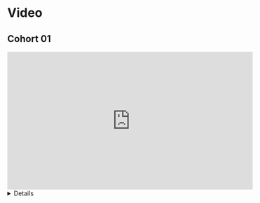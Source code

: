 # Video {-}

## Cohort 01

<iframe width="560" height="315" src="https://www.youtube.com/embed/LxtCdtCbhmE" title="Python for Data Analysis: Data Analysis Examples (py4da01 13)" frameborder="0" allow="accelerometer; autoplay; clipboard-write; encrypted-media; gyroscope; picture-in-picture" allowfullscreen></iframe>

<summary><details>
```
00:28:14	Ron:	https://pandas.pydata.org/pandas-docs/stable/reference/api/pandas.Series.argsort.html
00:38:36	Ron:	I am switching computers carry on brb :)
00:40:47	Ronald Legere:	back
00:53:27	Layla Bouzoubaa:	https://course.fast.ai/Resources/book.html
```
</details>
</summary>

